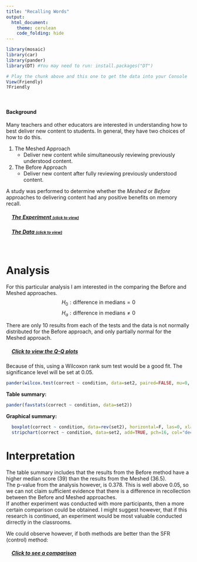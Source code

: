 ```yaml
---
title: "Recalling Words"
output: 
  html_document:
    theme: cerulean
    code_folding: hide
---
```


<script type="text/javascript">
 function showhide(id) {
    var e = document.getElementById(id);
    e.style.display = (e.style.display == 'block') ? 'none' : 'block';
 }
</script>

```r
library(mosaic)
library(car)
library(pander)
library(DT) #You may need to run: install.packages("DT") 
```

```r
# Play the chunk above and this one to get the data into your Console
View(Friendly)
?Friendly
```


<br />

#### Background

Many teachers and other educators are interested in understanding how to best deliver new content to students. In general, they have two choices of how to do this.

1. The Meshed Approach
    * Deliver new content while simultaneously reviewing previously understood content.

2. The Before Approach
    * Deliver new content after fully reviewing previously understood content.

A study was performed to determine whether the *Meshed* or *Before* approaches to delivering content had any positive benefits on memory recall. 

<div style="padding-left:15px;">

##### <a href="javascript:showhide('uniquename')">The Experiment <span style="font-size:8pt;">(click to view)</span></a>


<div id="uniquename" style="display:none;">

Individuals were seated at a computer and shown a list of words. Words appeared on the screen one at a time, for two seconds each, until all words had been shown (40 total). After all words were shown, they were required to perform a few two-digit mathematical additions (like 15 + 25) for 15 seconds to avoid immediate memory recall of the words. They were then asked to write down as many of the 40 words as they could remember. They were given a maximum of 5.3 minutes to recall words.

The process of showing words and recalling words was repeated four times with the same list of words each time (four chances to get it right). The presentation of the first trial was the same for all treatment conditions. However, trials 2, 3, and 4 were slightly different for each treatment condition.

<div style="padding-left:15px;">

The `SFR` group (the control group) stands for Standard Free Recall. In all four trials the same list of 40 words was presented, in a random order each time.

The `Before` group also used the same 40 words during each trial. However, any words that were correctly recalled in a previous trial were presented first, or *before* the words that were not recalled in the last trial. After all the correct words were presented in random order, the non-recalled words were presented in a random order.

The `Meshed` group also used the same 40 words during each trial. However, words that were correctly recalled in a previous trial were alternated with a missed word during the next presentation order. 

</div>

The data records the number of correctly recalled words (out of the 40 possible) from the fourth trial. Results were obtained for 30 students, 10 in each of the three treatment groups: `SFR`, `Before`, and `Meshed`. 

</div>

##### <a href="javascript:showhide('uniquename2')">The Data <span style="font-size:8pt;">(click to view)</span></a>

<div id="uniquename2" style="display:none;">

<!--The results from the study can be found in the `Friendly` data set in R after loading `library(car)`. -->

Click the "Code" button to see the data.


```r
datatable(Friendly, options=list(lengthMenu = c(3,10,30)))
```


</div>
</div>

<br />


<!-- Begin writing your analysis below here. -->

<!-- Note that your goal is to use the Friendly data to show whether or not the Meshed or Before methods have any positive benefit on memory recall. -->

# Analysis

For this particular analysis I am interested in the comparing the Before and Meshed approaches.
$$
  H_0: {\text{difference in medians}} = 0
$$
$$
  H_a: {\text{difference in medians}} \ne 0
$$

There are only 10 results from each of the tests and the data is not normally distributed for the Before approach, and only partially normal for the Meshed approach.
<div style="padding-left:15px;">
##### <a href="javascript:showhide('uniquename3')">Click to view the Q-Q plots</a>
<div id="uniquename3" style="display:none;">
```r
set2 <- subset(Friendly, condition != "SFR")
set2$condition <- droplevels(set2$condition)

qqPlot(subset(Friendly, condition=="Before")$correct, ylab="Number Correct", main="Q-Q Plot for the Before Approach", col.lines="deepskyblue3", pch=16, col="gray16")
```
<center>
**Not normally distributed**
</center>

```r
qqPlot(subset(Friendly, condition=="Meshed")$correct, ylab="Number Correct", main="Q-Q Plot for the Meshed Approach", col.lines="deepskyblue3", pch=16, col="gray16")
```
<center>
**Also not normally distributed**
</center>
</br >
</div>
</div>
Because of this, using a Wilcoxon rank sum test would be a good fit.
The significance level will be set at 0.05.
```r
pander(wilcox.test(correct ~ condition, data=set2, paired=FALSE, mu=0, alternative="two.sided", conf.level=.95))

```


**Table summary****:**

```r
pander(favstats(correct ~ condition, data=set2))
```

**Graphical summary****:**
<div style="padding-left:15px;">
```r
boxplot(correct ~ condition, data=rev(set2), horizontal=F, las=0, xlab="Approaches", ylab="Correctly Recalled Words", main="Distributions of the Results")
stripchart(correct ~ condition, data=set2, add=TRUE, pch=16, col="deepskyblue3", vertical=T, method="stack")
```

</div>
# Interpretation
The table summary includes that the results from the Before method have a higher median score (39) than the results from the Meshed (36.5).
<br />
The p-value from the analysis however, is 0.378. This is well above 0.05, so we can not claim sufficient evidence that there is a difference in recollection between the Before and Meshed approaches.
<br />
If another experiment was conducted with more participants, then a more certain comparison could be obtained. I might suggest however, that if this research is continued, an experiment would be most valuable conducted dirrectly in the classrooms.

We could observe however, if both methods are better than the SFR (control) method:
<div style="padding-left:15px;">
##### <a href="javascript:showhide('uniquename5')">Click to see a comparison</a>
<div id="uniquename5" style="display:none;">

The SFR data is normal.
```r
qqPlot(subset(Friendly, condition=="SFR")$correct, ylab="Number Correct", main="Q-Q Plot for the SFR Approach", col.lines="deepskyblue3", pch=16, col="gray16")

pander(favstats(correct ~ condition, data=Friendly))

boxplot(correct ~ condition, data=rev(Friendly), horizontal=F, las=0, xlab="Approaches", ylab="Correctly Recalled Words")
stripchart(correct ~ condition, data=set2, add=TRUE, pch=16, col="deepskyblue3", vertical=T, method="stack")

```

Wilcoxon Test to see if it is appropriate to compare the Before approach with SFR:
```r
pander(wilcox.test(correct ~ condition, data=subset(Friendly, condition != "Meshed"), paired=FALSE, mu=0, alternative="greater", conf.level=.95))
```

Wilcoxon Test to see if it is appropriate to compare the Meshed approach with SFR:
```r
pander(wilcox.test(correct ~ condition, data=subset(Friendly, condition != "Before"), paired=FALSE, mu=0, alternative="greater", conf.level=.95))
```
It should be noted that an exact p-value could not be computed because of the tied values.

There is enough evidence that the Before approach is better than the SFR approach, but there is not enough to conclude the same for the Meshed approach.
</div></div>